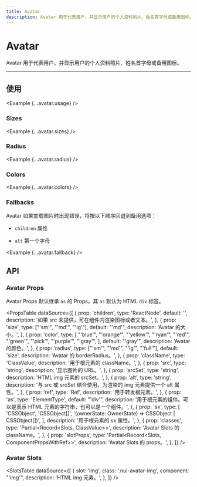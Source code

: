 ```yaml
---
title: Avatar
description: Avatar 用于代表用户，并显示用户的个人资料照片、姓名首字母或备用图标。
---
```



# Avatar

Avatar 用于代表用户，并显示用户的个人资料照片、姓名首字母或备用图标。

<ComponentLinks component='avatar' slotRecipe />

---

## 使用

<Example {...avatar.usage} />

### Sizes

<Example {...avatar.sizes} />

### Radius

<Example {...avatar.radius} />

### Colors

<Example {...avatar.colors} />

### Fallbacks

Avatar 如果加载图片时出现错误，将按以下顺序回退到备用选项：

- `children` 属性

- `alt` 第一个字母

<Example {...avatar.fallback} />

## API

### Avatar Props

Avatar Props 默认继承 `as` 的 Props，其 `as` 默认为 HTML `div` 标签。

<PropsTable
  dataSource={[
    {
      prop: 'children',
      type: 'ReactNode',
      default: '',
      description: '如果 src 未提供，可在组件内渲染图标或者文本。',
    },
    {
      prop: 'size',
      type: ["'sm'", "'md'", "'lg'"],
      default: "'md'",
      description: 'Avatar 的大小。',
    },
    {
      prop: 'color',
      type: [
        "'blue'",
        "'orange'",
        "'yellow'",
        "'ryan'",
        "'red'",
        "'green'",
        "'pick'",
        "'purple'",
        "'gray'",
      ],
      default: "'gray'",
      description: 'Avatar 的颜色。',
    },
    {
      prop: 'radius',
      type: ["'sm'", "'md'", "'lg'", "'full'"],
      default: 'size',
      description: 'Avatar 的 borderRadius。',
    },
    {
      prop: 'className',
      type: 'ClassValue',
      description: '用于根元素的 className。',
    },
    {
      prop: 'src',
      type: 'string',
      description: '显示图片的 URL。',
    },
    {
      prop: 'srcSet',
      type: 'string',
      description: 'HTML img 元素的 srcSet。',
    },
    {
      prop: 'alt',
      type: 'string',
      description:
        '与 src 或 srcSet 结合使用，为渲染的 img 元素提供一个 alt 属性。',
    },
    {
      prop: 'ref',
      type: 'Ref',
      description: '用于转发根元素。',
    },
    {
      prop: 'as',
      type: 'ElementType',
      default: "'div'",
      description:
        '用于根元素的组件。可以是表示 HTML 元素的字符串，也可以是一个组件。',
    },
    {
      prop: 'sx',
      type: [
        'CSSObject',
        'CSSObject[]',
        '(ownerState: OwnerState) => CSSObject | CSSObject[])',
      ],
      description: '用于根元素的 sx 属性。',
    },
    {
      prop: 'classes',
      type: 'Partial<Record<Slots, ClassValue>>',
      description: 'Avatar Slots 的 className。',
    },
    {
      prop: 'slotProps',
      type: 'Partial<Record<Slots, ComponentPropsWithRef>>',
      description: 'Avatar Slots 的 props。',
    },
  ]}
/>

### Avatar Slots

<SlotsTable
  dataSource={[
    {
      slot: 'img',
      class: '.nui-avatar-img',
      component: "'img'",
      description: 'HTML img 元素。',
    },
  ]}
/>
